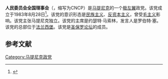 '''人民委员会全国理事会'''（{{lang-fr|Conseil national des comités populaires}}，缩写为CNCP）是[[马提尼克|马提尼克]]的一个[[极左翼|极左翼]]政党。该党成立于1983年8月28日<ref>{{Cite web |url=https://www.france-politique.fr/wiki/Conseil_National_des_Comit%c3%a9s_Populaires_(CNCP) |title=Conseil National des Comités Populaires (CNCP) |accessdate=2020-11-15 |archive-date=2019-04-05 |archive-url=https://web.archive.org/web/20190405232926/https://www.france-politique.fr/wiki/Conseil_National_des_Comit%C3%A9s_Populaires_%28CNCP%29 |dead-url=no }}</ref>。该党的意识形态是[[民族主义|民族主义]]、[[反资本主义|反资本主义]]，曾受[[毛主义|毛主义]]影响。该党主张马提尼克独立。该党的主席是约瑟特·马索林，发言人是罗伯特·塞。该党的总部位于[[法兰西堡|法兰西堡]]。该党是[[圣保罗论坛|圣保罗论坛]]的成员。

==参考文献==
{{reflist}}

[[Category:马提尼克政党|Category:马提尼克政党]]